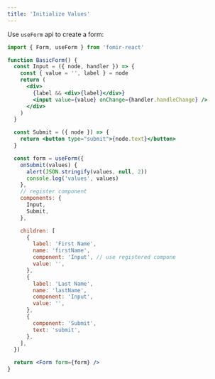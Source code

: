 ```yaml
---
title: 'Initialize Values'
---
```


Use `useForm` api to create a form:

```jsx
import { Form, useForm } from 'fomir-react'
```

```jsx live
function BasicForm() {
  const Input = ({ node, handler }) => {
    const { value = '', label } = node
    return (
      <div>
        {label && <div>{label}</div>}
        <input value={value} onChange={handler.handleChange} />
      </div>
    )
  }

  const Submit = ({ node }) => {
    return <button type="submit">{node.text}</button>
  }

  const form = useForm({
    onSubmit(values) {
      alert(JSON.stringify(values, null, 2))
      console.log('values', values)
    },
    // register component
    components: {
      Input,
      Submit,
    },

    children: [
      {
        label: 'First Name',
        name: 'firstName',
        component: 'Input', // use registered compone
        value: '',
      },
      {
        label: 'Last Name',
        name: 'lastName',
        component: 'Input',
        value: '',
      },
      {
        component: 'Submit',
        text: 'submit',
      },
    ],
  })

  return <Form form={form} />
}
```
